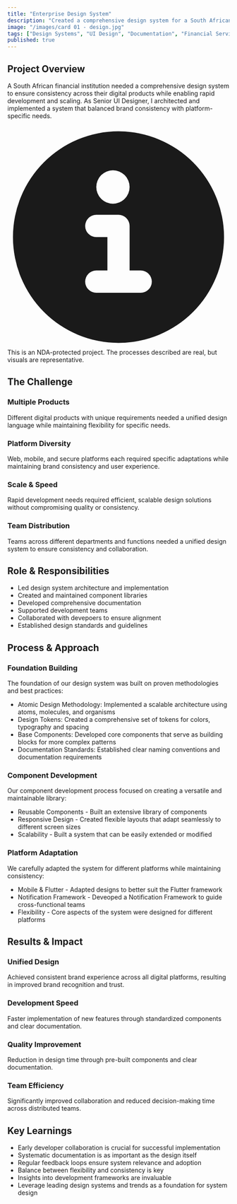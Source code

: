 ```yaml
---
title: "Enterprise Design System"
description: "Created a comprehensive design system for a South African financial institution, enabling consistent user experiences."
image: "/images/card 01 - design.jpg"
tags: ["Design Systems", "UI Design", "Documentation", "Financial Services"]
published: true
---
```


<div class="prose prose-lg max-w-none">

## Project Overview
A South African financial institution needed a comprehensive design system to ensure consistency across their digital products while enabling rapid development and scaling. As Senior UI Designer, I architected and implemented a system that balanced brand consistency with platform-specific needs.

<div class="flex items-center p-4 mb-6 text-sm rounded-lg bg-blue-50 text-blue-800 border border-blue-300">
  <svg class="flex-shrink-0 inline w-4 h-4 mr-3" aria-hidden="true" xmlns="http://www.w3.org/2000/svg" fill="currentColor" viewBox="0 0 20 20">
    <path d="M10 .5a9.5 9.5 0 1 0 9.5 9.5A9.51 9.51 0 0 0 10 .5ZM9.5 4a1.5 1.5 0 1 1 0 3 1.5 1.5 0 0 1 0-3ZM12 15H8a1 1 0 0 1 0-2h1v-3H8a1 1 0 0 1 0-2h2a1 1 0 0 1 1 1v4h1a1 1 0 0 1 0 2Z"/>
  </svg>
  <span>This is an NDA-protected project. The processes described are real, but visuals are representative.</span>
</div>

## The Challenge

<div class="grid grid-cols-1 sm:grid-cols-2 gap-6 my-8">
  <div class="relative overflow-hidden rounded-xl bg-card p-6 border border-primary/40">
    <div class="absolute inset-0 bg-gradient-to-r from-primary/10 via-primary/5 to-transparent"></div>
    <h3 class="text-lg font-semibold mb-3 relative z-10">Multiple Products</h3>
    <p class="relative z-10">Different digital products with unique requirements needed a unified design language while maintaining flexibility for specific needs.</p>
  </div>
  <div class="relative overflow-hidden rounded-xl bg-card p-6 border border-primary/40">
    <div class="absolute inset-0 bg-gradient-to-r from-primary/10 via-primary/5 to-transparent"></div>
    <h3 class="text-lg font-semibold mb-3 relative z-10">Platform Diversity</h3>
    <p class="relative z-10">Web, mobile, and secure platforms each required specific adaptations while maintaining brand consistency and user experience.</p>
  </div>
  <div class="relative overflow-hidden rounded-xl bg-card p-6 border border-primary/40">
    <div class="absolute inset-0 bg-gradient-to-r from-primary/10 via-primary/5 to-transparent"></div>
    <h3 class="text-lg font-semibold mb-3 relative z-10">Scale & Speed</h3>
    <p class="relative z-10">Rapid development needs required efficient, scalable design solutions without compromising quality or consistency.</p>
  </div>
  <div class="relative overflow-hidden rounded-xl bg-card p-6 border border-primary/40">
    <div class="absolute inset-0 bg-gradient-to-r from-primary/10 via-primary/5 to-transparent"></div>
    <h3 class="text-lg font-semibold mb-3 relative z-10">Team Distribution</h3>
    <p class="relative z-10">Teams across different departments and functions needed a unified design system to ensure consistency and collaboration.</p>
  </div>
</div>

## Role & Responsibilities
<ul>
  <li>Led design system architecture and implementation</li>
  <li>Created and maintained component libraries</li>
  <li>Developed comprehensive documentation</li>
  <li>Supported development teams</li>
  <li>Collaborated with devepoers to ensure alignment</li>
  <li>Established design standards and guidelines</li>
</ul>


## Process & Approach

### Foundation Building
The foundation of our design system was built on proven methodologies and best practices:

<ul>
  <li>Atomic Design Methodology: Implemented a scalable architecture using atoms, molecules, and organisms</li>
  <li>Design Tokens: Created a comprehensive set of tokens for colors, typography and spacing</li>
  <li>Base Components: Developed core components that serve as building blocks for more complex patterns</li>
  <li>Documentation Standards: Established clear naming conventions and documentation requirements</li>
</ul>


<ClickableImage 
  src="/images/card 03 - base components.jpg"
  alt="Design Process Phases"
  caption="Key phases of the design process"
/>

### Component Development
Our component development process focused on creating a versatile and maintainable library:

<ul>
  <li>Reusable Components - Built an extensive library of components</li>
  <li>Responsive Design - Created flexible layouts that adapt seamlessly to different screen sizes</li>
  <li>Scalability - Built a system that can be easily extended or modified</li>
</ul>

<ClickableImage 
  src="/images/card 02 - structure.jpg"
  alt="Design Process Phases"
  caption="Key phases of the design process"
/>

### Platform Adaptation
We carefully adapted the system for different platforms while maintaining consistency:

<ul>
  <li>Mobile & Flutter - Adapted designs to better suit the Flutter framework</li>
  <li>Notification Framework - Deveoped a Notification Framework to guide cross-functional teams</li>
  <li>Flexibility - Core aspects of the system were designed for different platforms</li>
</ul>

## Results & Impact

<div class="grid grid-cols-1 sm:grid-cols-2 gap-6 my-8">
  <div class="relative overflow-hidden rounded-xl bg-card p-6 border border-primary/40">
    <div class="absolute inset-0 bg-gradient-to-r from-primary/10 via-primary/5 to-transparent"></div>
    <h3 class="text-lg font-semibold mb-3 relative z-10">Unified Design</h3>
    <p class="relative z-10">Achieved consistent brand experience across all digital platforms, resulting in improved brand recognition and trust.</p>
  </div>
  <div class="relative overflow-hidden rounded-xl bg-card p-6 border border-primary/40">
    <div class="absolute inset-0 bg-gradient-to-r from-primary/10 via-primary/5 to-transparent"></div>
    <h3 class="text-lg font-semibold mb-3 relative z-10">Development Speed</h3>
    <p class="relative z-10">Faster implementation of new features through standardized components and clear documentation.</p>
  </div>
  <div class="relative overflow-hidden rounded-xl bg-card p-6 border border-primary/40">
    <div class="absolute inset-0 bg-gradient-to-r from-primary/10 via-primary/5 to-transparent"></div>
    <h3 class="text-lg font-semibold mb-3 relative z-10">Quality Improvement</h3>
    <p class="relative z-10">Reduction in design time through pre-built components and clear documentation.</p>
  </div>
  <div class="relative overflow-hidden rounded-xl bg-card p-6 border border-primary/40">
    <div class="absolute inset-0 bg-gradient-to-r from-primary/10 via-primary/5 to-transparent"></div>
    <h3 class="text-lg font-semibold mb-3 relative z-10">Team Efficiency</h3>
    <p class="relative z-10">Significantly improved collaboration and reduced decision-making time across distributed teams.</p>
  </div>
</div>

## Key Learnings
- Early developer collaboration is crucial for successful implementation
- Systematic documentation is as important as the design itself
- Regular feedback loops ensure system relevance and adoption
- Balance between flexibility and consistency is key
- Insights into development frameworks are invaluable
- Leverage leading design systems and trends as a foundation for system design

</div>
